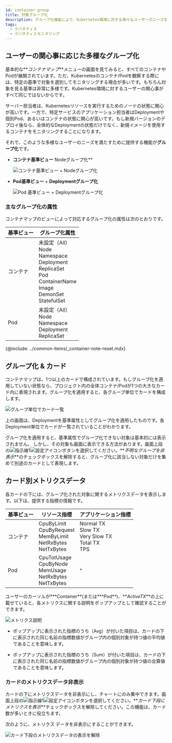 ```yaml
---
id: container-group
title: 対象グループ化
description: グループ化機能により、Kubernetes環境に対する様々なユーザーのニーズを満たすことができます。
tags:
  - クバネティス
  - クバネティスモニタリング
---
```


## ユーザーの関心事に応じた多様なグループ化

基本的な**_コンテナマップ_**メニューの画面を見てみると、すべてのコンテナやPodが展開されています。ただ、Kubernetesのコンテナ/Podを観察する際には、特定の基準で対象を選別してモニタリングする場合が多いです。もちろん対象を見る基準は非常に多様です。Kubernetes環境に対するユーザーの関心事がすべて同じではないからです。

サーバー担当者は、Kubernetesリソースを実行するためのノードの状態に関心が高いです。一方で、特定サービスのアプリケーション担当者はDeploymentや個別Pod、あるいはコンテナの状態に関心が高いです。もし新規バージョンのデプロイ後なら、全体的なDeploymentの状態だけでなく、新規イメージを使用するコンテナをモニタリングすることになります。

それで、このような多様なユーザーのニーズを満たすために提供する機能が**グループ化**です。

-   **コンテナ基準ビュー** Nodeグループ化\*\*

    ![コンテナ基準ビュー + Nodeグループ化](https://img.whatap.io/media/images/whatap_kubernetes_container_map_group_node.png)

-   **Pod基準ビュー** + **Deploymentグループ化**

    ![Pod 基準ビュー + Deploymentグループ化](https://img.whatap.io/media/images/whatap_kubernetes_container_map_group_deployment.png)

### 主なグループ化の属性

コンテナマップのビューによって対応するグループ化の属性は次のとおりです。

| 基準ビュー | グループ化属性                                                                                                                        |
| ----- | ------------------------------------------------------------------------------------------------------------------------------ |
| コンテナ  | 未設定（All）<br/>Node<br/>Namespace<br/>Deployment<br/>ReplicaSet<br/>Pod<br/>ContainerName<br/>Image<br/>DemonSet<br/>StatefulSet |
| Pod   | 未設定（All）<br/>Node<br/>Namespace<br/>Deployment<br/>ReplicaSet                                                                  |

{@include: ../common-items/_container-note-reset.mdx} 

## グループ化 & カード

コンテナマップは、1つ以上のカードで構成されています。もしグループ化を適用していない状態なら、プロジェクト内の全体コンテナ/Podが1つの大きなカード内に表現されます。グループ化を適用すると、各グループ単位でカードを構成します。

![グループ単位でカード一覧](/img/kubernetes-group-card.png)

上の画面は、Deploymentを基準属性としてグループ化を適用したものです。各Deployment単位でカードが一覧されていることがわかります。

グループ化を適用すると、基準属性でグループ化できない対象は基本的には表示されません。 しかし、その対象も画面に表示できる方法があります。画面上段の![指示線1](/img/number-01.png)![設定アイコン](/img/ico-setting.svg)ボタンを選択してください。**_不明なグループを非表示_**のチェックボックスを解除すると、グループ化に該当しない対象だけを集めて別途のカードとして表現します。

<!-- ![카드 설정 속성](https://img.whatap.io/media/images/whatap_kubernetes_container_map_card_metric_on.png)-->

## カード別メトリクスデータ

各カードの下には、グループ化された対象に関するメトリクスデータを表示します。以下は、提供する指標の情報です。

| 基準ビュー | リソース指標                                                                        | アプリケーション指標                                                  |
| ----- | ----------------------------------------------------------------------------- | ----------------------------------------------------------- |
| コンテナ  | CpuByLimit<br/>CpuByRequest<br/>MemByLimit<br/>NetRxBytes<br/>NetTxBytes<br/> | Normal TX<br/>Slow TX<br/>Very Slow TX<br/>Total TX<br/>TPS |
| Pod   | CpuTotUsage<br/>CpuByNode<br/>MemUsage<br/>NetRxBytes<br/>NetTxBytes          | ^                                                           |

ユーザーのカーソルが**\*Container**(または**\*Pod**)、**_ActiveTX_**の上に載せていると、各メトリクスに関する説明をポップアップとして確認することができます。

![メトリクス説明](https://img.whatap.io/media/images/whatap_kubernetes_container_map_cards_metri_description.png)

-   ポップアップに表示された指標のうち（Avg）が付いた項目は、カードの下に表示された同じ名前の指標数値がグループ内の個別対象が持つ値の平均値であることを意味します。

-   ポップアップに表示された指標のうち（Sum）が付いた項目は、カードの下に表示された同じ名前の指標数値がグループ内の個別対象が持つ値の合算値であることを意味します。

### カードのメトリクスデータ非表示

カードの下にメトリクスデータを非表示にし、チャートにのみ集中できます。画面上段の![指示線1](/img/number-01.png)![設定アイコン](/img/ico-setting.svg)ボタンを選択してください。**_カード下段にメトリクスを表示_**チェックボックスを解除してください。この機能は、カード数が多いときに役立ちます。

次のように、メトリクス データを非表示にすることができます。

![カード下段のメトリクスデータの表示を解除](https://img.whatap.io/media/images/whatap_kubernetes_container_map_cards_metric_off.png)
